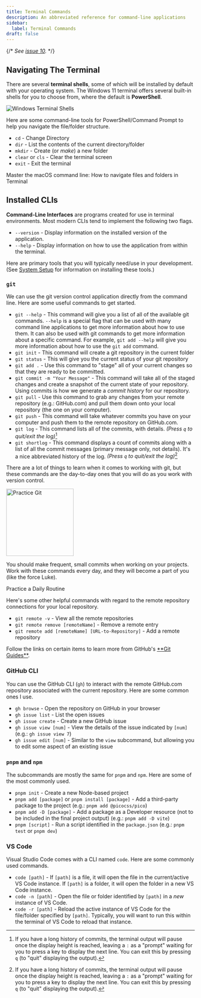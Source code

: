 ```yaml
---
title: Terminal Commands
description: An abbreviated reference for command-line applications
sidebar:
  label: Terminal Commands
draft: false
---
```



{/* *See [issue 10](https://github.com/dgilleland/CPSC-1520/issues/10).* */}

## Navigating The Terminal


There are several **terminal shells**, some of which will be installed by default with your operating system. The Windows 11 terminal offers several built-in shells for you to choose from, where the default is **PowerShell**.

<Image src={terminal} alt="Windows Terminal Shells" />

Here are some command-line tools for PowerShell/Command Prompt to help you navigate the file/folder structure.

- `cd` - Change Directory
- `dir` - List the contents of the current directory/folder
- `mkdir` - Create (or *make*) a new folder
- `clear` or `cls` - Clear the terminal screen
- `exit` - Exit the terminal

<LinkButton href="https://www.macworld.com/article/221277/command-line-navigating-files-folders-mac-terminal.html" target="_blank" icon="linux">Master the macOS command line: How to navigate files and folders in Terminal</LinkButton>

## Installed CLIs

**Command-Line Interfaces** are programs created for use in terminal environments. Most modern CLIs tend to implement the following two flags.

- `--version` - Display information on the installed version of the application.
- `--help` - Display information on how to use the application from within the terminal.

Here are primary tools that you will typically need/use in your development. (See [System Setup](/CPSC-1520/tutorials/0010/) for information on installing these tools.)

### `git`

We can use the git version control application directly from the command line. Here are some useful commands to get started.

- `git --help` - This command will give you a list of all of the available git commands. `--help` is a special flag that can be used with many command line applications to get more information about how to use them. It can also be used with git commands to get more information about a specific command. For example, `git add --help` will give you more information about how to use the `git add` command.
- `git init` - This command will create a git repository in the current folder
- `git status` - This will give you the current status of your git repository
- `git add .` - Use this command to "stage" all of your current changes so that they are ready to be committed.
- `git commit -m "Your Message"` - This command will take all of the staged changes and create a snapshot of the current state of your repository. Using commits is how we generate a *commit history* for our repository.
- `git pull` - Use this command to grab any changes from your remote repository (e.g.: GitHub.com) and pull them down onto your local repository (the one on your computer).
- `git push` - This command will take whatever commits you have on your computer and push them to the remote repository on GitHub.com.
- `git log` - This command lists all of the commits, with details. *(Press `q` to quit/exit the log)*[^1]
- `git shortlog` - This command displays a count of commits along with a list of all the commit messages (primary message only, not details). It's a nice abbreviated history of the log. *(Press `q` to quit/exit the log)*[^1]

[^1]: If you have a long history of commits, the terminal output will pause once the display height is reached, leaving a `:` as a "prompt" waiting for you to press a key to display the next line. You can exit this by pressing `q` (to "quit" displaying the output).

There are a lot of things to learn when it comes to working with git, but these commands are the day-to-day ones that you will do as you work with version control.

<Aside type="tip" title="Professional Discipline">
  <Image src={flipped} alt="Practice Git" class="float-end ml-3" width="180" />

  You should make frequent, small commits when working on your projects. Work with these commands every day, and they will become a part of you (like the force Luke).

  <LinkButton href="/CPSC-1520/reference/1100/">Practice a Daily Routine</LinkButton>
</Aside>

Here's some other helpful commands with regard to the remote repository connections for your local repository.

- `git remote -v` - View all the remote repositories
- `git remote remove [remoteName]` - Remove a remote entry
- `git remote add [remoteName] [URL-to-Repository]` - Add a remote repository


<Card title="GitHub's GitGuides" icon='github'>
  Follow the links on certain items to learn more from GitHub's <a href="https://github.com/git-guides" target="_blank">**Git Guides**</a>.
</Card>

<CardGrid>
  <LinkCard title="git status" href="https://github.com/git-guides/git-status" target="_blank" description='Always a good starting point!' />
  <LinkCard title="git clone" href="https://github.com/git-guides/git-clone" target="_blank" description='Before you can begin your work, you need the repo from your instructor' />
  <LinkCard title="git add" href="https://github.com/git-guides/git-add" target='_blank' description='The first of the two-step process of tracking changes' />
  <LinkCard title="git commit" href="https://github.com/git-guides/git-commit" target="_blank" description='The second of the two-step process of tracking changes' />
  <LinkCard title="git pull" href="https://github.com/git-guides/git-pull" target="_blank" description='When you need to grab updates from your remote repo' />
  <LinkCard title="git push" href="https://github.com/git-guides/git-push" target="_blank" description='When you need to send your local changes to your remote repo' />
</CardGrid>

### GitHub CLI

You can use the GitHub CLI (`gh`) to interact with the remote GitHub.com repository associated with the current repository. Here are some common ones I use.

- `gh browse` - Open the repository on GitHub in your browser
- `gh issue list` - List the open issues
- `gh issue create` - Create a new GitHub issue
- `gh issue view [num]` - View the details of the issue indicated by `[num]` (e.g.: `gh issue view 7`)
- `gh issue edit [num]` - Similar to the `view` subcommand, but allowing you to edit some aspect of an existing issue


### `pnpm` and `npm`

The subcommands are mostly the same for `pnpm` and `npm`. Here are some of the most commonly used.

- `pnpm init` - Create a new Node-based project
- `pnpm add [package]` or `pnpm install [package]` - Add a third-party package to the project (e.g.: `pnpm add @picocss/pico`)
- `pnpm add -D [package]` - Add a package as a Developer resource (not to be included in the final project output) (e.g.: `pnpm add -D vite`)
- `pnpm [script]` - Run a script identified in the `package.json` (e.g.: `pnpm test` or `pnpm dev`)

### VS Code

Visual Studio Code comes with a CLI named `code`. Here are some commonly used commands.

- `code [path]` - If `[path]` is a file, it will open the file in the current/active VS Code instance. If `[path]` is a folder, it will open the folder in a new VS Code instance.
- `code -n [path]` - Open the file or folder identified by `[path]` in a *new* instance of VS Code.
- `code -r [path]` - Reload the active instance of VS Code for the file/folder specified by `[path]`. Typically, you will want to run this within the terminal of VS Code to reload that instance.

